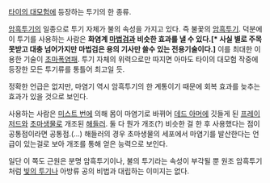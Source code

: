 {{{+1 魔炎気}}}
[[타이의 대모험]]에 등장하는 투기의 한 종류.

[[암흑투기]]의 일종으로 투기 자체가 불의 속성을 가지고 있다. 즉 불꽃의 [[암흑투기]]. 덕분에 이 투기를 사용하는 사람은 '''화염계 [[마법검(타이의 대모험)|마법검]]과 비슷한 효과를 낼 수 있다.[* 사실 별로 주목 못받고 대충 넘어가지만 마법검은 용의 기사만 쓸수 있는 전용기술이다.]''' 이를 최대한 이용한 기술이 [[초마폭염패]]. 투기 자체의 위력으로만 따지면 아마도 타이의 대모험 작중에 등장한 모든 투기류를 통틀어 최고일 듯.

정확한 언급은 없지만, 마염기 역시 암흑투기의 한 계통이기 때문에 회복 효과를 늦추는 효과가 있을 것으로 보인다.

사용하는 사람은 [[미스트 번]]에 의해 몸이 마염기로 바뀌어 [[데드 아머]]에 깃들게 된 [[프레이저드]]와 [[초마생물]]로 개조된 [[해들러]]. 둘 다 뭔가 개조(?) 비슷한 걸 한 후 사용했다는 점이 공통점이라면 공통점.(…) 해들러의 경우 초마생물의 세포에서 마염기를 발산한다는 언급이 있는걸로 보아 개조를 통해 얻은 능력으로 보인다.

일단 이 쪽도 근원은 분명 암흑투기이나, 불의 투기라는 속성이 부각될 뿐 원조 암흑투기처럼 [[빛의 투기]]나 아방류 공의 비법과 대립하는 이미지는 없다.
